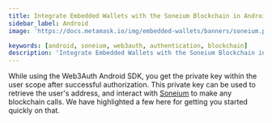 ```yaml
---
title: Integrate Embedded Wallets with the Soneium Blockchain in Android
sidebar_label: Android
image: 'https://docs.metamask.io/img/embedded-wallets/banners/soneium.png'

keywords: [android, soneium, web3auth, authentication, blockchain]
description: 'Integrate Embedded Wallets with the Soneium Blockchain in Android | Embedded Wallets'
---
```



<SEO
  title="Integrate Embedded Wallets with the Soneium Blockchain in Android"
  description="Integrate Embedded Wallets with the Soneium Blockchain in Android | Embedded Wallets"
  image="https://docs.metamask.io/img/embedded-wallets/banners/soneium.png"
  slug="/embedded-wallets/connect-blockchain/evm/soneium/android"
/>

While using the Web3Auth Android SDK, you get the private key within the user scope after successful authorization. This private key can be used to retrieve the user's address, and interact with [Soneium](https://soneium.org) to make any blockchain calls. We have highlighted a few here for getting you started quickly on that.

<EVMInteraction />
